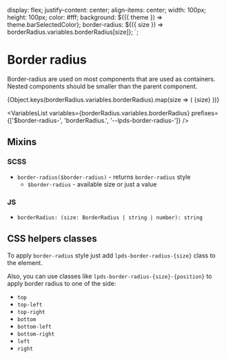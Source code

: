 


  display: flex;
  justify-content: center;
  align-items: center;
  width: 100px;
  height: 100px;
  color: #fff;
  background: ${({ theme }) => theme.barSelectedColor};
  border-radius: ${({ size }) => borderRadius.variables.borderRadius[size]};
`;

<Meta title="Tokens/Border radius" />

# Border radius

Border-radius are used on most components that are used as containers.
Nested components should be smaller than the parent component.

<Preview>
  {Object.keys(borderRadius.variables.borderRadius).map(size => (
    <BorderRadiusItem key={size} size={size}>{size}</BorderRadiusItem>
  ))}
</Preview>

<VariablesList
  variables={borderRadius.variables.borderRadius}
  prefixes={['$border-radius-', 'borderRadius.', '--lpds-border-radius-']}
/>

## Mixins

### SCSS

- `border-radius($border-radius)` - returns `border-radius` style
  - `$border-radius` - available size or just a value

### JS

- `borderRadius: (size: BorderRadius | string | number): string`

## CSS helpers classes

To apply `border-radius` style just add `lpds-border-radius-{size}` class to the element.

Also, you can use classes like `lpds-border-radius-{size}-{position}` to apply border radius to one of the side:
- `top`
- `top-left`
- `top-right`
- `bottom`
- `bottom-left`
- `bottom-right`
- `left`
- `right`
